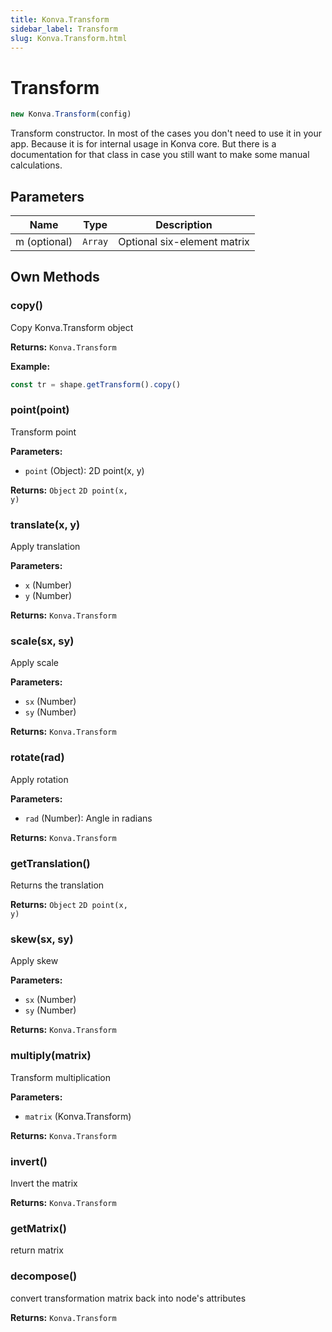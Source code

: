 ```yaml
---
title: Konva.Transform
sidebar_label: Transform
slug: Konva.Transform.html
---
```


# Transform

```javascript
new Konva.Transform(config)
```

Transform constructor. In most of the cases you don't need to use it in your app. Because it is for internal usage in Konva core. But there is a documentation for that class in case you still want to make some manual calculations.

## Parameters

| Name | Type | Description |
| ---- | ---- | ----------- |
| m (optional) | `Array` | Optional six-element matrix |

## Own Methods

### copy()

Copy Konva.Transform object

**Returns:** `Konva.Transform` 

**Example:**

```javascript
const tr = shape.getTransform().copy()
```

### point(point)

Transform point

**Parameters:**

- `point` (Object): 2D point(x, y)

**Returns:** `Object` <code>2D point(x, y)</code>

### translate(x, y)

Apply translation

**Parameters:**

- `x` (Number)
- `y` (Number)

**Returns:** `Konva.Transform` 

### scale(sx, sy)

Apply scale

**Parameters:**

- `sx` (Number)
- `sy` (Number)

**Returns:** `Konva.Transform` 

### rotate(rad)

Apply rotation

**Parameters:**

- `rad` (Number): Angle in radians

**Returns:** `Konva.Transform` 

### getTranslation()

Returns the translation

**Returns:** `Object` <code>2D point(x, y)</code>

### skew(sx, sy)

Apply skew

**Parameters:**

- `sx` (Number)
- `sy` (Number)

**Returns:** `Konva.Transform` 

### multiply(matrix)

Transform multiplication

**Parameters:**

- `matrix` (Konva.Transform)

**Returns:** `Konva.Transform` 

### invert()

Invert the matrix

**Returns:** `Konva.Transform` 

### getMatrix()

return matrix

### decompose()

convert transformation matrix back into node's attributes

**Returns:** `Konva.Transform` 

